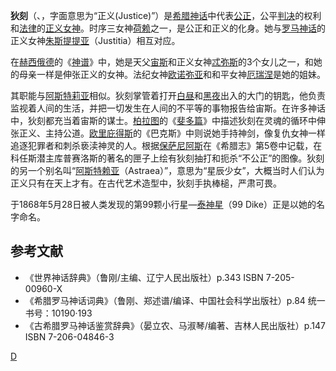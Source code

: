'''狄刻'''（{{lang-el|Δίκη}}、{{lang-la|Dike}}，字面意思为“正义(Justice)”）是[[希腊神话|希腊神话]]中代表[[公正|公正]]，公平[[判决|判决]]的权利和[[法律|法律]]的[[正义女神|正义女神]]。时序三女神[[荷赖|荷赖]]之一，是公正和正义的化身。她与[[罗马神话|罗马神话]]的正义女神[[朱斯提提亚|朱斯提提亚]]（Justitia）相互对应。

在[[赫西俄德|赫西俄德]]的《[[神谱|神谱]]》中，她是天父[[宙斯|宙斯]]和正义女神[[忒弥斯|忒弥斯]]的3个女儿之一，和她的母亲一样是伸张正义的女神。法纪女神[[欧诺弥亚|欧诺弥亚]]和和平女神[[厄瑞涅|厄瑞涅]]是她的姐妹。

其职能与[[阿斯特赖亚|阿斯特莉亚]]相似。狄刻掌管着打开[[白昼|白昼]]和[[黑夜|黑夜]]出入的大门的钥匙，他负责监视着人间的生活，并把一切发生在人间的不平等的事物报告给宙斯。在许多神话中，狄刻都充当着宙斯的谋士。[[柏拉图|柏拉图]]的《[[斐多篇|斐多篇]]》中描述狄刻在灵魂的循环中伸张正义、主持公道。[[欧里庇得斯|欧里庇得斯]]的《巴克斯》中则说她手持神剑，像复仇女神一样追逐犯罪者和刺杀亵渎神灵的人。根据[[保萨尼亚斯_(地理学家)|保萨尼阿斯]]在《希腊志》第5卷中记载，在科任斯潜主库普赛洛斯的著名的匣子上绘有狄刻抽打和扼杀“不公正”的图像。狄刻的另一个别名叫“[[阿斯特赖亚|阿斯特赖亚]]（Astraea）”，意思为“星辰少女”，大概当时人们认为正义只有在天上才有。在古代艺术造型中，狄刻手执棒槌，严肃可畏。

于1868年5月28日被人类发现的第99颗小行星—[[泰神星|泰神星]]（99 Dike）正是以她的名字命名。

== 参考文献 ==
*《世界神话辞典》（鲁刚/主编、辽宁人民出版社）p.343 ISBN 7-205-00960-X
*《希腊罗马神话词典》（鲁刚、郑述谱/编译、中国社会科学出版社）p.84 统一书号：10190·193
*《古希腊罗马神话鉴赏辞典》（晏立农、马淑琴/编著、吉林人民出版社）p.147 ISBN 7-206-04846-3
{{希臘神話諸神}}
{{Authority control}}
[[Category:希腊女神|D]]
